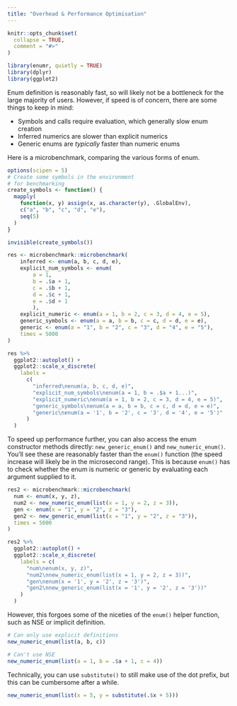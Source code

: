 ```yaml
---
title: "Overhead & Performance Optimisation"
---
```


```r
knitr::opts_chunk$set(
  collapse = TRUE,
  comment = "#>"
)
```

```r
library(enumr, quietly = TRUE)
library(dplyr)
library(ggplot2)
```

Enum definition is reasonably fast, so will likely not be a bottleneck for the large majority of users. However, if speed is of concern, there are some things to keep in mind:

- Symbols and calls require evaluation, which generally slow enum creation
- Inferred numerics are slower than explicit numerics
- Generic enums are *typically* faster than numeric enums

Here is a microbenchmark, comparing the various forms of enum.

```r
options(scipen = 5)
# Create some symbols in the environment
# for benchmarking
create_symbols <- function() {
  mapply(
    function(x, y) assign(x, as.character(y), .GlobalEnv),
    c("a", "b", "c", "d", "e"),
    seq(5)
  )
}

invisible(create_symbols())

res <- microbenchmark::microbenchmark(
    inferred <- enum(a, b, c, d, e),
    explicit_num_symbols <- enum(
        a = 1,
        b = .$a + 1,
        c = .$b + 1,
        d = .$c + 1,
        e = .$d + 1
        ),
    explicit_numeric <- enum(a = 1, b = 2, c = 3, d = 4, e = 5),
    generic_symbols <- enum(a = a, b = b, c = c, d = d, e = e),
    generic <- enum(a = "1", b = "2", c = "3", d = "4", e = "5"),
    times = 5000
)

res %>%
  ggplot2::autoplot() +
  ggplot2::scale_x_discrete(
    labels =
      c(
        "inferred\nenum(a, b, c, d, e)",
        "explicit_num_symbols\nenum(a = 1, b = .$a + 1...)",
        "explicit_numeric\nenum(a = 1, b = 2, c = 3, d = 4, e = 5)",
        "generic_symbols\nenum(a = a, b = b, c = c, d = d, e = e)",
        "generic\nenum(a = '1', b = '2', c = '3', d = '4', e = '5')"
      )
  )
```

To speed up performance further, you can also access the enum constructor methods directly: `new_generic_enum()` and `new_numeric_enum()`. You'll see these are reasonably faster than the `enum()` function (the speed increase will likely be in the microsecond range). This is because `enum()` has to check whether the enum is numeric or generic by evaluating each argument supplied to it.

```r
res2 <- microbenchmark::microbenchmark(
  num <- enum(x, y, z),
  num2 <- new_numeric_enum(list(x = 1, y = 2, z = 3)),
  gen <- enum(x = "1", y = "2", z = "3"),
  gen2 <- new_generic_enum(list(x = "1", y = "2", z = "3")),
  times = 5000
)

res2 %>%
  ggplot2::autoplot() +
  ggplot2::scale_x_discrete(
    labels = c(
      "num\nenum(x, y, z)",
      "num2\nnew_numeric_enum(list(x = 1, y = 2, z = 3))",
      "gen\nenum(x = '1', y = '2', z = '3')",
      "gen2\nnew_generic_enum(list(x = '1', y = '2', z = '3'))"
    )
  )
```

However, this forgoes some of the niceties of the `enum()` helper function, such as NSE or implicit definition.

```r
# Can only use explicit definitions
new_numeric_enum(list(a, b, c))

# Can't use NSE
new_numeric_enum(list(a = 1, b = .$a + 1, c = 4))
```

Technically, you can use `substitute()` to still make use of the dot prefix, but this can be cumbersome after a while.

```r
new_numeric_enum(list(x = 5, y = substitute(.$x + 5)))
```